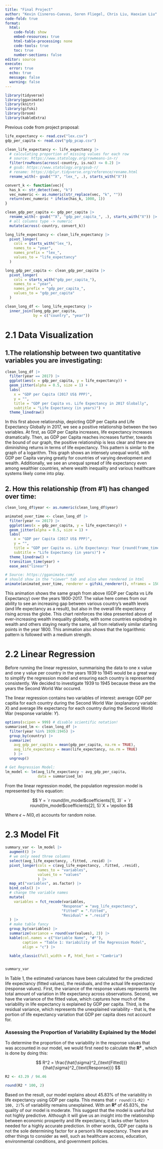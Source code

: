 ```yaml
---
title: "Final Project"
author: "Kevin Cisneros-Cuevas, Soren Fliegel, Chris Liu, Haoxian Liu"
code-fold: true
format: 
  html:
    code-fold: show
    embed-resources: true
    html-table-processing: none
    code-tools: true
    toc: true
    number-sections: false
editor: source
execute: 
  error: true
  echo: true
  message: false
  warning: false
---
```


```r
library(tidyverse)
library(gganimate)
library(knitr)
library(gifski)
library(broom)
library(kableExtra)
```

Previous code from project proposal:

```r
life_expectancy <- read.csv("lex.csv")
gdp_per_capita <- read.csv("gdp_pcap.csv")

clean_life_expectancy <- life_expectancy |> 
  # calculating proportion of missing values for each row
  # source: https://www.statology.org/rowmeans-in-r/
  filter(rowMeans(across(-country, is.na)) <= 0.2) |> 
  # gsub: https://www.statology.org/gsub-r/
  # rename: https://dplyr.tidyverse.org/reference/rename.html
  rename_with(~ gsub("^X", "lex_", .), starts_with("X"))

convert_k <- function(vec){
  has_k <- str_detect(vec, "k")
  vec_numeric <- as.numeric(str_replace(vec, "k", "")) 
  return(vec_numeric * ifelse(has_k, 1000, 1))   
}

clean_gdp_per_capita <- gdp_per_capita |> 
  rename_with(~ gsub("^X", "gdp_per_capita_", .), starts_with("X")) |> 
  # all columns type -> numeric
  mutate(across(-country, convert_k))

long_life_expectancy <- clean_life_expectancy |> 
  pivot_longer(
    cols = starts_with("lex_"), 
    names_to = "year", 
    names_prefix = "lex_", 
    values_to = "life_expectancy"
  )

long_gdp_per_capita <- clean_gdp_per_capita |> 
  pivot_longer(
    cols = starts_with("gdp_per_capita_"), 
    names_to = "year", 
    names_prefix = "gdp_per_capita_", 
    values_to = "gdp_per_capita"
  )

clean_long_df <- long_life_expectancy |> 
  inner_join(long_gdp_per_capita, 
             by = c("country", "year")) 
```

# 2.1 Data Visualization

## 1.The relationship between two quantitative variables you are investigating:

```r
clean_long_df |>
  filter(year == 2017) |>
  ggplot(aes(x = gdp_per_capita, y = life_expectancy)) +
  geom_jitter(alpha = 0.5, size = 1) +
  labs(
    x = "GDP per Capita (2017 US$ PPP)",
    y = "",
    title = "GDP per Capita vs. Life Expectancy in 2017 Globally",
    subtitle = "Life Expectancy (in years)") + 
  theme_linedraw()
```

In this first above relationship, depicting GDP per Capita and Life Expectancy Globally in 2017, we see a positive relationship between the two variables. At first, as GDP per Capita increases, life expectancy increases dramatically. Then, as GDP per Capita reaches increases further, towards the bound of our graph, the positive relationship is less clear and there are diminishing returns in terms of life expectancy. This pattern is simlar to the graph of a logarithm. This graph shows an intensely unequal world, with GDP per Capita varying greatly for countries of varying development and wealth. Additionally, we see an unequal spread of life expectancy even among wealthier countries, where wealth inequality and various healthcare systems likely come into play.

## 2. How this relationship (from #1) has changed over time:

```r
clean_long_df$year <- as.numeric(clean_long_df$year)

animated_over_time <- clean_long_df |>
  filter(year <= 2017) |>
  ggplot(aes(x = gdp_per_capita, y = life_expectancy)) +
  geom_jitter(alpha = 0.5, size = 1) +
  labs(
    x = "GDP per Capita (2017 US$ PPP)",
    y = "",
    title = "GDP per Capita vs. Life Expectancy: Year {round(frame_time)}",
    subtitle = "Life Expectancy (in years)") +
  theme_linedraw() +
  transition_time(year) +
  ease_aes("linear")

# Source: https://gganimate.com/
# should show in the "viewer" tab and also when rendered in html
animate(animated_over_time, renderer = gifski_renderer(), nframes = 150, duration = 25)
```

This animation shows the same graph from above (GDP per Capita vs Life Expectancy) over the years 1800-2017. The value here comes from our ability to see an increasing gap between various country's wealth levels (and life expectancy as a result), but also in the overall life expectancy rising across the globe. This chart reinforces the idea presented above of ever-increasing wealth inequality globally, with some countries exploding in wealth and others staying nearly the same, all from relatively similar starting points in the year 1800. This animation also shows that the logarithmic pattern is followed with a medium strength.

# 2.2 Linear Regression

Before running the linear regression, summarising the data to one x value and one y value per country in the years 1939 to 1945 would be a great way to simplify the regression model and ensuring each country is represented consistently. We decided to investigate 1939 to 1945 because these are the years the Second World War occured.

The linear regression contains two variables of interest: average GDP per capitia for each country during the Second World War (explanatory variable: $X$) and average life expectancy for each country during the Second World War (response variable: $Y$).

```r
options(scipen = 999) # disable scientific notation!
summarised_lm <- clean_long_df |> 
  filter(year %in% 1939:1945) |>
  group_by(country) |> 
  summarize(
    avg_gdp_per_capita = mean(gdp_per_capita, na.rm = TRUE),
    avg_life_expectancy = mean(life_expectancy, na.rm = TRUE)
    ) |> 
  ungroup()

# Get Regression Model:
lm_model <- lm(avg_life_expectancy ~ avg_gdp_per_capita, 
               data = summarised_lm)
```

From the linear regression model, the population regression model is represented by this equation:

$$
Y = `r round(lm_model$coefficients[1], 3)` + `r round(lm_model$coefficients[2], 5)`X + \epsilon
$$

Where $\epsilon$ \~ $\textit{N}(0, \sigma)$ accounts for random noise.

# 2.3 Model Fit

```r

summary_var <- lm_model |> 
  augment() |> 
  # we only need three columns
  select(avg_life_expectancy, .fitted, .resid) |> 
  pivot_longer(cols = c(avg_life_expectancy, .fitted, .resid),
               names_to = "variables",
               values_to = "values"
               ) |> 
  map_at("variables", as.factor) |> 
  bind_cols() |> 
  # change the variable names
  mutate(
    variables = fct_recode(variables, 
                          "Response" = "avg_life_expectancy",
                          "Fitted" = ".fitted",
                          "Residual" = ".resid")
  ) |> 
  # make table fancy
  group_by(variables) |> 
  summarize(variance = round(var(values), 2)) |> 
  kable(col.names = c("Variable Name", "𝛔̂²"),
        caption = "Table 1: Variability of the Regression Model",
        align = "c") |> 
  
  kable_classic(full_width = F, html_font = "Cambria")


summary_var
```

In Table 1, the estimated variances have been calculated for the predicted life expectancy (fitted values), the residuals, and the actual life expectancy (response values). First, the variance of the response values represents the total amount of variation in life expectancy across observations. Second, we have the variance of the fitted value, which captures how much of the variability in life expectancy is explained by GDP per capita. Third, is the residual variance, which represents the unexplained variability - that is, the portion of life expectancy variation that GDP per capita does not account for.

### Assessing the Proportion of Variability Explained by the Model

To determine the proportion of the variability in the response values that was accounted in our model, we would first need to calculate the **R²** , which is done by doing this:

$$
R^2 = \frac{\hat{\sigma}^2_{\text{Fitted}}}{\hat{\sigma}^2_{\text{Response}}}
$$

```r

R2 <- 43.29 / 94.46  

round(R2 * 100, 2)
```

Based on the result, our model explains about 45.83% of the variability in life expectancy using GDP per capita. This means that `r round((1-R2) * 100, 2)`% of variability remains unexplained. With an **R²** of 45.83%, the quality of our model is moderate. This suggest that the model is useful but not highly predictive. Although it will give us an insight into the relationship between economic prosperity and life expectancy, it lacks other factors needed for a highly accurate prediction. In other words, GDP per capita is not the sole determining factor for a person's life expectancy. There are other things to consider as well, such as healthcare access, education, environmental conditions, and government policies.
